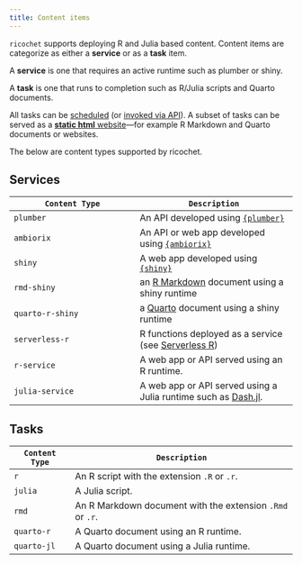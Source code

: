```yaml
---
title: Content items
---
```


`ricochet` supports deploying R and Julia based content. Content items are categorize as either a **service** or as a **task** item.

A **service** is one that requires an active runtime such as plumber or shiny.

A **task** is one that runs to completion such as R/Julia scripts and Quarto documents.

All tasks can be [scheduled](/scheduling) (or [invoked via API](/invocation)). A subset of tasks can be served as a [**static html** website](/static)—for example R Markdown and Quarto documents or websites.

The below are content types supported by ricochet.

## Services

| `Content Type` | `Description` |
| ------------ | --------------- |
| `plumber` | An API developed using [`{plumber}`](https://rplumber.io) |
| `ambiorix`| An API or web app developed using [`{ambiorix}`](https://ambiorix.dev) |
| `shiny` | A web app developed using [`{shiny}`](https://shiny.posit.co/r/) |
| `rmd-shiny` | an [R Markdown](https://rmarkdown.rstudio.com/) document using a shiny runtime |
| `quarto-r-shiny` | a [Quarto](http://quarto.org/) document using a shiny runtime |
| `serverless-r` | R functions deployed as a service (see [Serverless R](/serverless-r)) |
| `r-service` | A web app or API served using an R runtime. |
| `julia-service` | A web app or API served using a Julia runtime such as [Dash.jl](https://github.com/plotly/Dash.jl). |

## Tasks

| `Content Type` | `Description` |
| ------------ | --------------- |
| `r` | An R script with the extension `.R` or `.r`. |
| `julia` | A Julia script. |
| `rmd` | An R Markdown document with the extension `.Rmd` or `.r`. |
| `quarto-r` | A Quarto document using an R runtime. |
| `quarto-jl` | A Quarto document using a Julia runtime. |
